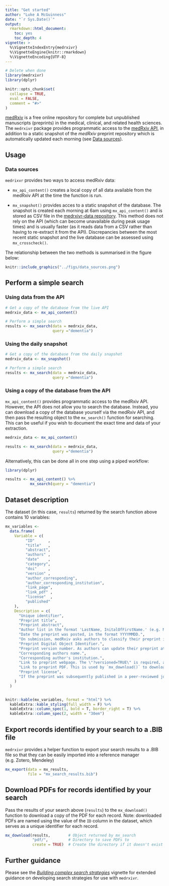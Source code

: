 ```yaml
---
title: "Get started"
author: "Luke A McGuinness"
date: "`r Sys.Date()`"
output:
  rmarkdown::html_document:
    toc: yes
    toc_depth: 4
vignette: >
  %\VignetteIndexEntry{medrxivr}
  %\VignetteEngine{knitr::rmarkdown}
  %\VignetteEncoding{UTF-8}
---
```


```r
# Delete when done
library(medrxivr)
library(dplyr)

knitr::opts_chunk$set(
  collapse = TRUE,
  eval = FALSE,
  comment = "#>"
)

```

[medRxiv](https://www.medrxiv.org/) is a free online repository for complete but unpublished manuscripts (preprints) in the medical, clinical, and related health sciences. The `medrxivr` package provides programmatic access to the [medRxiv API](https://api.biorxiv.org/), in addition to a static snapshot of the _medRxiv_ preprint repository which is automatically updated each morning (see [Data sources](#data-sources)). 

## Usage

### Data sources

`medrixvr` provides two ways to access medRxiv data:  

  - `mx_api_content()` creates a local copy of all data available from the medRxiv API at the time the function is run.
  
  - `mx_snapshot()` provides acces to a static snapshot of the database. The snapshot is created each morning at 6am using `mx_api_content()` and is stored as CSV file in the [medrxivr-data repository](https://github.com/mcguinlu/medrxivr-data). This method does not rely on the API (which can become unavailable during peak usage times) and is usually faster (as it reads data from a CSV rather than having to re-extract it from the API). Discrepancies between the most recent static snapshot and the live database can be assessed using `mx_crosscheck()`.
  
The relationship between the two methods is summarised in the figure below:
  
``` r

knitr::include_graphics("../figs/data_sources.png")
```
  
## Perform a simple search

### Using data from the API

``` r

# Get a copy of the database from the live API
medrxiv_data <- mx_api_content()

# Perform a simple search
results <- mx_search(data = medrxiv_data,
                     query ="dementia")

```

### Using the daily snapshot

``` r

# Get a copy of the database from the daily snapshot
medrxiv_data <- mx_snapshot()

# Perform a simple search
results <- mx_search(data = medrxiv_data,
                     query ="dementia")

```

### Using a copy of the database from the API

`mx_api_content()` provides programmatic access to the medRxiv API. However, the API does not allow you to search the database. Instead, you can download a copy of the database yourself via the medRxiv API, and then pass the resulting object to the `mx_search()` function for searching. This can be useful if you wish to document the exact time and data of your extraction.

``` r

medrxiv_data <- mx_api_content()

results <- mx_search(data = medrxiv_data,
                     query ="dementia")

```

Alternatively, this can be done all in one step using a piped workflow:

``` r
library(dplyr)

results <- mx_api_content() %>%
           mx_search(query = "dementia")

```

## Dataset description

The dataset (in this case, `results`) returned by the search function above contains 10 variables: 

```r

mx_variables <-
  data.frame(
    Variable = c(
         "ID"      ,
         "title"   ,
         "abstract",
         "authors" ,
         "date"    ,
         "category",
         "doi"     ,
         "version" ,
         "author_corresponding",
         "author_corresponding_institution",
         "link_page",
         "link_pdf" ,
         "license"  ,
         "published"
    ),
    Description = c(
      "Unique identifier",
      "Preprint title",
      "Preprint abstract",
      "Author list in the format 'LastName, InitalOfFirstName.' (e.g. McGuinness, L.). Authors are seperated by a semi-colon.",
      "Date the preprint was posted, in the format YYYYMMDD.",
      "On submission, medRxiv asks authors to classify their preprint into one of a set number of subject categories.",
      "Preprint Digital Object Identifier.",
      "Preprint version number. As authors can update their preprint at any time, this indicates which version of a given preprint the record refers to.", 
      "Corresponding authors name.",
      "Corresponding author's institution.",
      "Link to preprint webpage. The \"?versioned=TRUE\" is required, as otherwise, the URL will resolve to the most recent version of the article (assuming there is >1 version available).",
      "Link to preprint PDF. This is used by `mx_download()` to download a copy of the PDF for that preprint.",
      "Preprint license",
      "If the preprint was subsequently published in a peer-reviewed journal, this variable contains the DOI of the published version."
    )
  )


knitr::kable(mx_variables, format = "html") %>%
  kableExtra::kable_styling(full_width = F) %>%
  kableExtra::column_spec(1, bold = T, border_right = T) %>%
  kableExtra::column_spec(2, width = "30em")
```

## Export records identified by your search to a .BIB file

`medrxivr` provides a helper function to export your search results to a .BIB file so that they can be easily imported into a reference manager (e.g. Zotero, Mendeley)

```r

mx_export(data = mx_results,
          file = "mx_search_results.bib")

```

## Download PDFs for records identified by your search

Pass the results of your search above (`results`) to the `mx_download()` function to download a copy of the PDF for each record. Note: downloaded PDFs are named using the value of the `ID` column in the dataset, which serves as a unique identifier for each record.

```r

mx_download(results,        # Object returned by mx_search
            "pdf/",         # Directory to save PDFs to 
            create = TRUE)  # Create the directory if it doesn't exist

```


## Further guidance

Please see the *[Building complex search strategies](https://mcguinlu.github.io/medrxivr/articles/building-complex-search-strategies.html)* vignette for extended guidance on developing search strategies for use with `medrxivr`.
